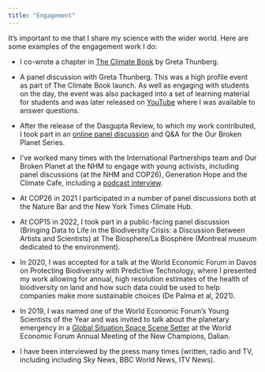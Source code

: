 ```yaml
---
title: "Engagement"
---
```


It's important to me that I share my science with the wider world. Here are some examples of the engagement work I do:

-   I co-wrote a chapter in [The Climate Book](https://www.penguin.co.uk/books/446610/the-climate-book-by-thunberg-greta/9780241547472) by Greta Thunberg.

-   A panel discussion with Greta Thunberg. This was a high profile event as part of The Climate Book launch. As well as engaging with students on the day, the event was also packaged into a set of learning material for students and was later released on [YouTube](https://www.youtube.com/watch?v=_IWnB4gWjP0) where I was available to answer questions.

-   After the release of the Dasgupta Review, to which my work contributed, I took part in an [online panel discussion](https://www.youtube.com/watch?v=eg3Spw0C-g8) and Q&A for the Our Broken Planet Series.

-   I've worked many times with the International Partnerships team and Our Broken Planet at the NHM to engage with young activists, including panel discussions (at the NHM and COP26), Generation Hope and the Climate Cafe, including a [podcast interview](https://www.edie.net/sustainability-uncovered-podcast-episode-2-cop27-reflections-hydrogen-powered-breweries-and-a-youth-climate-cafe/).

-   At COP26 in 2021 I participated in a number of panel discussions both at the Nature Bar and the New York Times Climate Hub.

-   At COP15 in 2022, I took part in a public-facing panel discussion (Bringing Data to Life in the Biodiversity Crisis: a Discussion Between Artists and Scientists) at The Biosphere/La Biosphère (Montreal museum dedicated to the environment).

-   In 2020, I was accepted for a talk at the World Economic Forum in Davos on Protecting Biodiversity with Predictive Technology, where I presented my work allowing for annual, high resolution estimates of the health of biodiversity on land and how such data could be used to help companies make more sustainable choices (De Palma et al, 2021).

-   In 2019, I was named one of the World Economic Forum's Young Scientists of the Year and was invited to talk about the planetary emergency in a [Global Situation Space Scene Setter](https://www.youtube.com/watch?v=R0QW79IuQng&t=760s) at the World Economic Forum Annual Meeting of the New Champions, Dalian.

-   I have been interviewed by the press many times (written, radio and TV, including including Sky News, BBC World News, ITV News).
